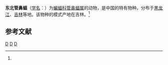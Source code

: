 {{Speciesbox 
| taxon = Murina fusca
| status = DD
| status_system = iucn3.1
| status_ref = <ref name=iucn>{{IUCN2008| assessors= Jones, G. & Rossiter, S. | year=2008 | id=13940 | title=Murina fusca | downloaded=2009-5-1}}</ref>
| authority = (Sowerby, 1922)<ref name='id234'>{{cite web| url =http://www.bioinfo.cn/db05/BjdwSpecies.php?action=view&id=234| title =东北管鼻蝠| work =《中国动物物种编目数据库》| publisher =中国科学院微生物研究所| author =中国科学院动物研究所| accessdate =2009-03-27| deadurl =yes| archiveurl =https://web.archive.org/web/20160305102504/http://www.bioinfo.cn/db05/BjdwSpecies.php?action=view&id=234| archivedate =2016-03-05}}</ref>
}}

'''东北管鼻蝠'''（[[学名|学名]]：{{lang|la|''Murina fusca''}}）为[[蝙蝠科|蝙蝠科]][[管鼻蝠属|管鼻蝠属]]的动物，是中国的特有物种。分布于[[黑龙江|黑龙江]]、[[吉林|吉林]]等地。该物种的模式产地在吉林。<ref name='id234'/>

== 参考文献 ==
{{reflist}}

{{Taxonbar|from=Q2558188}}

[[Category:IUCN红色名录数据缺乏物种|D]]
[[Category:管鼻蝠属|D]]
[[Category:1922年描述的动物|D]]